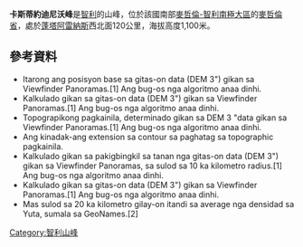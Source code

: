 {{Citecheck|time=2021-04-12T13:26:38+00:00}}
{{coord|52|35|S|72|26|W|display=title}}

'''卡斯蒂約迪尼沃峰'''是[[智利|智利]]的山峰，位於該國南部[[麥哲倫-智利南極大區|麥哲倫-智利南極大區]]的[[麥哲倫省|麥哲倫省]]，處於[[蓬塔阿雷納斯|蓬塔阿雷納斯]]西北面120公里，海拔高度1,100米。

==參考資料==
* Itarong ang posisyon base sa gitas-on data (DEM 3") gikan sa Viewfinder Panoramas.[1] Ang bug-os nga algoritmo anaa dinhi.
* Kalkulado gikan sa gitas-on data (DEM 3") gikan sa Viewfinder Panoramas.[1] Ang bug-os nga algoritmo anaa dinhi.
* Topograpikong pagkainila, determinado gikan sa DEM 3 "data gikan sa Viewfinder Panoramas.[1] Ang bug-os nga algoritmo anaa dinhi.
* Ang kinadak-ang extension sa contour sa paghatag sa topographic pagkainila.
* Kalkulado gikan sa pakigbingkil sa tanan nga gitas-on data (DEM 3") gikan sa Viewfinder Panoramas, sa sulod sa 10 ka kilometro radius.[1] Ang bug-os nga algoritmo anaa dinhi.
* Kalkulado gikan sa gitas-on data (DEM 3") gikan sa Viewfinder Panoramas.[1] Ang bug-os nga algoritmo anaa dinhi.
* Mas sulod sa 20 ka kilometro gilay-on itandi sa average nga densidad sa Yuta, sumala sa GeoNames.[2]

{{Chile-geo-stub}}
[[Category:智利山峰|Category:智利山峰]]